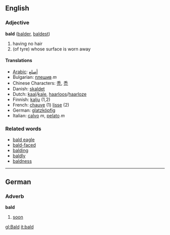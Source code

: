 ==English==

===Adjective===
'''bald''' ([[balder]], [[baldest]])

# having no hair
# (of tyre) whose surface is worn away 
====Translations====
*[[Arabic]]: [[أصلع]]
*Bulgarian: [[плешив]] ''m''
*Chinese Characters: [[秃]], [[禿]]
*Danish: [[skaldet]]
*Dutch: [[kaal]]/[[kale]], [[haarloos]]/[[haarloze]]
*Finnish: [[kalju#Finnish|kalju]] (1,2)
*French: [[chauve]] (1) [[lisse]] (2)
*German: [[glatzköpfig]]
*Italian: [[calvo]] ''m'', [[pelato]] ''m''

===Related words===

*[[bald eagle]]
*[[bald-faced]]
*[[balding]]
*[[baldly]]
*[[baldness]]


----

==German==

===Adverb===
'''bald'''

# [[soon]]

[[gl:Bald]]
[[it:bald]]